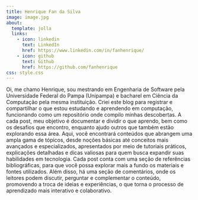 ```yaml
---
title: Henrique Fan da Silva
image: image.jpg
about:
  template: jolla
  links:
    - icon: linkedin
      text: LinkedIn
      href: https://www.linkedin.com/in/fanhenrique/
    - icon: github
      text: Github
      href: https://github.com/fanhenrique
css: style.css
---
```


Oi, me chamo Henrique, sou mestrando em Engenharia de Software pela Universidade Federal do Pampa (Unipampa) e bacharel em Ciência da Computação pela mesma instituição. Criei este blog para registrar e compartilhar o que estou estudando e aprendendo em computação, funcionando como um repositório onde compilo minhas descobertas. A cada post, meu objetivo é documentar e dividir o que aprendo, bem como os desafios que encontro, enquanto ajudo outros que também estão explorando essa área. Aqui, você encontrará conteúdos que abrangem uma ampla gama de tópicos, desde noções básicas até conceitos mais avançados e especializados, apresentados por meio de tutoriais práticos, explicações detalhadas e dicas valiosas para quem busca expandir suas habilidades em tecnologia. Cada post conta com uma seção de referências bibliográficas, para que você possa explorar mais a fundo os materiais e fontes utilizados. Além disso, há uma seção de comentários, onde os leitores podem discutir, perguntar e complementar o conteúdo, promovendo a troca de ideias e experiências, o que torna o processo de aprendizado mais interativo e colaborativo.